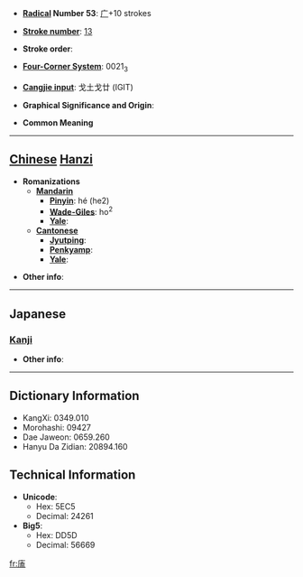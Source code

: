 * '''[[Wiktionary:Chinese radical index| Radical]] Number 53''': [[Wiktionary:Chinese radical index 广|广]]+10 strokes

* '''[[Wiktionary:Chinese total strokes index|Stroke number]]''': [[Wiktionary:Chinese total strokes index 13|13]]

* '''Stroke order''': 

* '''[[Wiktionary:Chinese four corner index|Four-Corner System]]''': 0021<sub>3</sub>

* '''[[Wiktionary:Chinese Cangjie index|Cangjie input]]''': 戈土戈廿 (IGIT)

* '''Graphical Significance and Origin''': 

* '''Common Meaning'''

----

== [[Chinese]] [[Hanzi]] ==

* '''Romanizations'''
** '''[[Mandarin]]'''
*** '''[[Pinyin]]''': hé (he2)
*** '''[[Wade-Giles]]''': ho<sup>2</sup>
*** '''[[Yale]]''': 
** '''[[Cantonese]]'''
*** '''[[Jyutping]]''':
*** '''[[Penkyamp]]''': 
*** '''[[Yale]]''': 

* '''Other info''': 

----

==Japanese==
===[[Kanji]]===
{{kanji|on readings=[[あふ]] (afu), [[かふ]] (kafu), [[がふ]] (gafu)
|kun readings=
}}

* '''Other info''':  

----

== Dictionary Information ==

* KangXi: 0349.010
* Morohashi: 09427
* Dae Jaweon: 0659.260
* Hanyu Da Zidian: 20894.160

== Technical Information ==

* '''Unicode''':
** Hex: 5EC5
** Decimal: 24261
* '''Big5''':
** Hex: DD5D
** Decimal: 56669

[[fr:廅]]